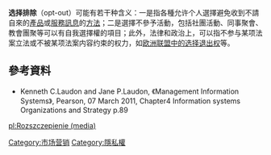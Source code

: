 {{Expand|time=2012-01-01}}
'''选择排除'''（opt-out）可能有若干种含义：一是指各種允许个人選擇避免收到不請自來的[[產品|產品]]或[[服務|服務]][[訊息|訊息]]的[[方法|方法]]；二是選擇不參予活動，包括社團活動、同事聚會、教會團聚等可以有自我選擇權的項目；此外，法律和政治上，可以指不参与某项法案立法或不被某项法案内容约束的权力，如[[欧洲联盟中的选择退出权|欧洲联盟中的选择退出权]]等。

==參考資料==
<references/>
* Kenneth C.Laudon and Jane P.Laudon, 《Management Information Systems》, Pearson, 07 March 2011, Chapter4 Information systems Organizations and Strategy p.89

[[Category:市场营销|Category:市场营销]]
[[Category:隱私權|Category:隱私權]]

[[pl:Rozszczepienie_(media)|pl:Rozszczepienie (media)]]
